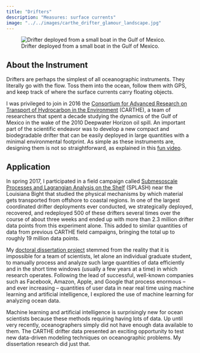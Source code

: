 ```yaml
---
title: "Drifters"
description: "Measures: surface currents"
image: "../../images/carthe_drifter_glamour_landscape.jpg"
---
```


![Drifter deployed from a small boat in the Gulf of Mexico.](../../images/carthe_drifter_glamour_landscape.jpg){fig-alt="Drifter being deployed from a small boat"}

## About the Instrument

Drifters are perhaps the simplest of all oceanographic instruments. They literally go with the flow. Toss them into the ocean, follow them with GPS, and keep track of where the surface currents carry floating objects.

I was privileged to join in 2016 the [Consortium for Advanced Research on Transport of Hydrocarbon in the Environment](http://carthe.org/) (CARTHE), a team of researchers that spent a decade studying the dynamics of the Gulf of Mexico in the wake of the 2010 Deepwater Horizon oil spill. An important part of the scientific endeavor was to develop a new compact and biodegradable drifter that can be easily deployed in large quantities with a minimal environmental footprint. As simple as these instruments are, designing them is not so straightforward, as explained in this [fun video](https://vimeo.com/213850498).

## Application

In spring 2017, I participated in a field campaign called [Submesoscale Processes and Lagrangian Analysis on the Shelf](http://carthe.org/splash/) (SPLASH) near the Louisiana Bight that studied the physical mechanisms by which material gets transported from offshore to coastal regions. In one of the largest coordinated drifter deployments ever conducted, we strategically deployed, recovered, and redeployed 500 of these drifters several times over the course of about three weeks and ended up with more than 2.3 million drifter data points from this experiment alone. This added to similar quantities of data from previous CARTHE field campaigns, bringing the total up to roughly 19 million data points.

My [doctoral dissertation project](../research/trajectory-prediction.qmd) stemmed from the reality that it is impossible for a team of scientists, let alone an individual graduate student, to manually process and analyze such large quantities of data efficiently and in the short time windows (usually a few years at a time) in which research operates. Following the lead of successful, well-known companies such as Facebook, Amazon, Apple, and Google that process enormous -- and ever increasing -- quantities of user data in near real time using machine learning and artificial intelligence, I explored the use of machine learning for analyzing ocean data.

Machine learning and artificial intelligence is surprisingly new for ocean scientists because these methods requiring having lots of data. Up until very recently, oceanographers simply did not have enough data available to them. The CARTHE drifter data presented an exciting opportunity to test new data-driven modeling techniques on oceanographic problems. My dissertation research did just that.
